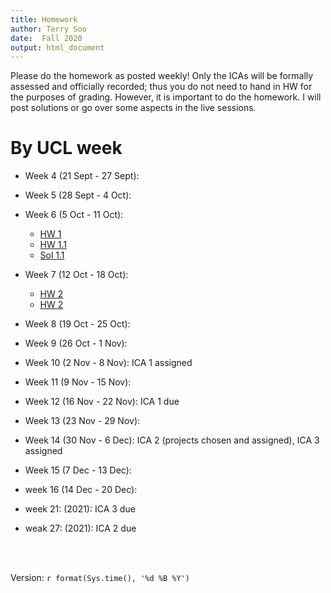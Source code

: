 ```yaml
---
title: Homework
author: Terry Soo
date:  Fall 2020
output: html_document
---
```


Please do the homework as posted weekly!  Only the ICAs will be formally assessed and officially recorded; thus you do not need to hand in HW for the purposes of grading.   However, it is important to do the homework.  I will post solutions or go over some aspects in the live sessions.  


# By UCL week

* Week 4 (21 Sept - 27 Sept): 
* Week 5 (28 Sept - 4 Oct):
* Week 6 (5 Oct - 11 Oct):  
     - [HW 1](https://tsoo-math.github.io/ucl/hello-0009.html)
     -  [HW 1.1](https://tsoo-math.github.io/ucl/QHW1.html)
     -  [Sol 1.1](https://tsoo-math.github.io/ucl/QHW1-sol.html)
* Week 7 (12 Oct - 18 Oct):
     -  [HW 2](https://tsoo-math.github.io/ucl/QHW2.html)
     -  [HW 2](https://tsoo-math.github.io/ucl/QHW2-sol.html)

* Week 8 (19 Oct - 25 Oct):
* Week 9 (26 Oct - 1 Nov):
* Week 10 (2 Nov - 8 Nov): ICA 1 assigned   
* Week 11 (9 Nov - 15 Nov):
* Week 12 (16 Nov - 22 Nov): ICA 1 due 
* Week 13 (23 Nov - 29 Nov):
* Week 14 (30 Nov - 6 Dec): ICA 2 (projects chosen and assigned), ICA 3 assigned
* Week 15 (7 Dec - 13 Dec):
* week 16 (14 Dec - 20 Dec):

* week 21: (2021):  ICA 3 due
* weak 27: (2021):  ICA 2 due




<br>
<br>


Version: `r format(Sys.time(), '%d %B %Y')`
  

<br>
<br>
<br>
